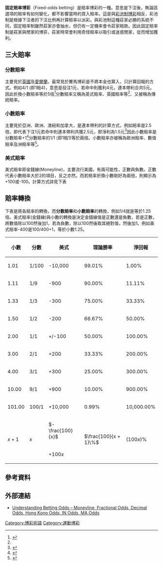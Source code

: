 '''固定賠率博彩'''（Fixed-odds betting）是賠率博彩的一種。意思是下注後，無論該選項的賠率有如何變化，都不影響當時的買入賠率。這是與[[彩池制博彩|彩池制博彩]]相反，彩池制是根據下注者的下注比例再計算賠率以派彩。與彩池制這種莊家必勝的系統不同，固定賠率制雖然莊家亦會抽水，但仍有一定機率會令莊家賠款。因此固定賠率制是莊家與閒家的博弈，莊家時常會利用奇怪賠率以吸引或迷惑閒家，從而增加獲利。

==三大賠率==

===分數賠率===
主要見於[[英國|英國]]及[[愛爾蘭|愛爾蘭]]，最常見於賽馬博彩是不將本金也算入，只計算回報的方式。例如4/1 (即1賠4)，意思是投注1元，若命中則獲利4元，連本帶利合共5元。因此折換小數賠率等於5倍<ref>{{cite web | url=http://www.goal.com/en/news/2994/betting/2011/01/10/2101368/betting-school-understanding-fractional-decimal-betting-odds | title=Betting School: Understanding Fractional & Decimal Betting Odds | publisher=Goal | date=10 January 2011 | accessdate=27 March 2014 | archive-date=2015-05-09 | archive-url=https://web.archive.org/web/20150509142508/http://www.goal.com/en/news/2994/betting/2011/01/10/2101368/betting-school-understanding-fractional-decimal-betting-odds | dead-url=no }}</ref>分數賠率又稱為英式賠率、英國賠率等<ref name=wbx />、又被稱為傳統賠率。

===小數賠率===
主要見於亞洲、歐洲、澳紐和加拿大，是連本帶利的計算方式，例如賠率是2.5倍，即代表下注1元若命中則連本帶利共獲2.5元，即淨利為1.5元<ref>{{cite web | url=http://www.topbettingreviews.com/fixed-odds-and-due-column-betting/ | title=What is Fixed odds betting and Due Column betting? | publisher=TBR | accessdate=27 March 2014 | author=D., Chris | archive-date=2015-05-23 | archive-url=https://web.archive.org/web/20150523093130/http://www.topbettingreviews.com/fixed-odds-and-due-column-betting/ | dead-url=no }}</ref>因此小數賠率是分數賠率+1<ref>{{cite web|title=Fractional Odds|url=http://betstarter.com/sportsbetting/Fractionalodds.asp#3|publisher=http://betstarter.com/|accessdate=27 March 2014|archive-date=2014-04-02|archive-url=https://web.archive.org/web/20140402082613/http://betstarter.com/SportsBetting/FractionalOdds.asp/#3|dead-url=no}}</ref>分數賠率的1/1 (即1賠1)等於兩倍。小數賠率亦被稱為歐洲賠率、數值賠率及洲賠率等<ref name=wbx>{{cite web|title=Betting Odds Format|url=https://m.wbx.com/Help.aspx?IC=50176&S=&ID=20012|publisher=World Bet Exchange|accessdate=27 March 2014|deadurl=yes|archiveurl=https://web.archive.org/web/20140502002250/https://m.wbx.com/Help.aspx?IC=50176&S=&ID=20012|archivedate=2014年5月2日}}</ref>。

===美式賠率===
美式賠率即金錢線(Moneyline)，主要流行美國，有兩可能性，正數與負數。正數代表小數賠率大於2的項目，反之亦然。而若賠率折換小數剛好為兩倍，則顯示為+100或-100。計算方式詳見下表

== 賠率轉換 ==
下表是將各賠率的轉換，而'''分數賠率'''和'''小數賠率'''的轉換，例如1/4就是等於1.25倍。美式賠率(金錢線)與小數的轉換是決定金錢線值是正數還是負數，若是正數，將數值除以100然後加1，若為負數，除以100然後取其絕對值，然後加1。例如美式賠率-400是100/400+1，等於小數1.25。

{| class="wikitable"
|-
! 小數!! 分數!! 美式!! 理論勝率 !! 淨回報
|- align="right"
| 1.01 || 1/100 || -10,000 || 99.01% || 1.00%
|- align="right"
| 1.11 || 1/9 || -900 || 90.00% || 11.11%
|- align="right"
| 1.33 || 1/3 || -300 || 75.00% || 33.33%
|- align="right"
| 1.50 || 1/2 || -200 || 66.67% || 50.00%
|- align="right"
| 2.00 || 1/1 || +/-100 || 50.00% || 100.00%
|- align="right"
| 3.00 || 2/1 || +200 || 33.33% || 200.00%
|- align="right"
| 4.00 || 3/1 || +300 || 25.00% || 300.00%
|- align="right"
| 10.00 || 9/1 || +900 || 10.00% || 900.00%
|- align="right"
| 101.00 || 100/1 || +10,000 || 0.99% || 10,000.00%
|- align="right"
|rowspan="2"| <math>x + 1\,</math> ||rowspan="2"| <math>x\,</math> || <math>- \frac{100}{x}</math> ||rowspan="2"| <math>\frac{100}{x + 1}\%</math> ||rowspan="2"| <math>\left (100x \right )\%</math>
|- align="right"
| <math>+ 100x\,</math>
|}

==參考資料==
{{Reflist}}

==外部連結==
*[http://www.soccerwidow.com/betting-advice/betting-terminology/understanding-betting-odds-moneyline-fractional-decimal/ Understanding Betting Odds – Moneyline, Fractional Odds, Decimal Odds, Hong Kong Odds, IN Odds, MA Odds]{{Wayback|url=http://www.soccerwidow.com/betting-advice/betting-terminology/understanding-betting-odds-moneyline-fractional-decimal/ |date=20150315074847 }}

[[Category:博彩術語|Category:博彩術語]]
[[Category:運動博彩|Category:運動博彩]]